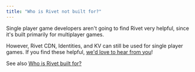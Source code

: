 ```yaml
---
title: "Who is Rivet not built for?"
---
```


Single player game developers aren't going to find Rivet very helpful, since it's built primarily for multiplayer games.

However, Rivet CDN, Identities, and KV can still be used for single player games. If you find these helpful, [we'd love to hear from you](https://discord.gg/BG2vqsJczH)!

See also [Who is Rivet built for?](/general/faq/who-is-rivet-built-for)

